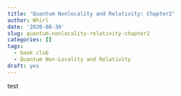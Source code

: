 ```yaml
---
title: 'Quantum Nonlocality and Relativity: Chapter2'
author: Whirl
date: '2020-08-30'
slug: quantum-nonlocality-relativity-chapter2
categories: []
tags:
  - book club
  - Quantum Non-Locality and Relativity
draft: yes
---
```


test